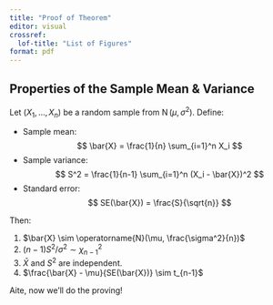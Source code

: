```yaml
---
title: "Proof of Theorem"
editor: visual
crossref:
  lof-title: "List of Figures"
format: pdf
---
```


::: {#thm-line}
## Properties of the Sample Mean & Variance

Let $( {X_1, \dots, X_n} )$ be a random sample from $\operatorname{N}(\mu, \sigma^2)$. Define:

-   Sample mean: $$ \bar{X} = \frac{1}{n} \sum_{i=1}^n X_i $$
-   Sample variance: $$ S^2 = \frac{1}{n-1} \sum_{i=1}^n (X_i - \bar{X})^2 $$
-   Standard error: $$ SE(\bar{X}) = \frac{S}{\sqrt{n}} $$

Then:

1)  $\bar{X} \sim \operatorname{N}(\mu, \frac{\sigma^2}{n})$
2)  $(n-1) S^2 / \sigma^2 \sim \chi^2_{n-1}$
3)  $\bar{X}$ and $S^2$ are independent.
4)  $\frac{\bar{X} - \mu}{SE(\bar{X})} \sim t_{n-1}$
:::

Aite, now we'll do the proving!
